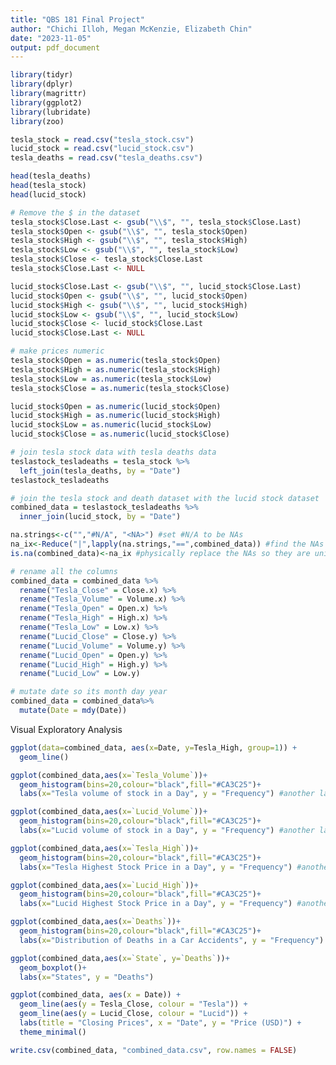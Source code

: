 ```yaml
---
title: "QBS 181 Final Project"
author: "Chichi Illoh, Megan McKenzie, Elizabeth Chin"
date: "2023-11-05"
output: pdf_document
---
```

```r
library(tidyr)
library(dplyr)
library(magrittr)
library(ggplot2)
library(lubridate)
library(zoo)
```

```r
tesla_stock = read.csv("tesla_stock.csv")
lucid_stock = read.csv("lucid_stock.csv")
tesla_deaths = read.csv("tesla_deaths.csv")

head(tesla_deaths)
head(tesla_stock)
head(lucid_stock)
```

```r
# Remove the $ in the dataset
tesla_stock$Close.Last <- gsub("\\$", "", tesla_stock$Close.Last)
tesla_stock$Open <- gsub("\\$", "", tesla_stock$Open)
tesla_stock$High <- gsub("\\$", "", tesla_stock$High)
tesla_stock$Low <- gsub("\\$", "", tesla_stock$Low)
tesla_stock$Close <- tesla_stock$Close.Last
tesla_stock$Close.Last <- NULL

lucid_stock$Close.Last <- gsub("\\$", "", lucid_stock$Close.Last)
lucid_stock$Open <- gsub("\\$", "", lucid_stock$Open)
lucid_stock$High <- gsub("\\$", "", lucid_stock$High)
lucid_stock$Low <- gsub("\\$", "", lucid_stock$Low)
lucid_stock$Close <- lucid_stock$Close.Last
lucid_stock$Close.Last <- NULL
```

```r
# make prices numeric
tesla_stock$Open = as.numeric(tesla_stock$Open)
tesla_stock$High = as.numeric(tesla_stock$High)
tesla_stock$Low = as.numeric(tesla_stock$Low)
tesla_stock$Close = as.numeric(tesla_stock$Close)

lucid_stock$Open = as.numeric(lucid_stock$Open)
lucid_stock$High = as.numeric(lucid_stock$High)
lucid_stock$Low = as.numeric(lucid_stock$Low)
lucid_stock$Close = as.numeric(lucid_stock$Close)
```

```r
# join tesla stock data with tesla deaths data
teslastock_tesladeaths = tesla_stock %>%
  left_join(tesla_deaths, by = "Date")
teslastock_tesladeaths
```

```r
# join the tesla stock and death dataset with the lucid stock dataset
combined_data = teslastock_tesladeaths %>%
  inner_join(lucid_stock, by = "Date")
```

```r
na.strings<-c("","#N/A", "<NA>") #set #N/A to be NAs
na_ix<-Reduce("|",lapply(na.strings,"==",combined_data)) #find the NAs
is.na(combined_data)<-na_ix #physically replace the NAs so they are uniform
```

```r
# rename all the columns
combined_data = combined_data %>% 
  rename("Tesla_Close" = Close.x) %>% 
  rename("Tesla_Volume" = Volume.x) %>%
  rename("Tesla_Open" = Open.x) %>% 
  rename("Tesla_High" = High.x) %>%
  rename("Tesla_Low" = Low.x) %>%
  rename("Lucid_Close" = Close.y) %>% 
  rename("Lucid_Volume" = Volume.y) %>%
  rename("Lucid_Open" = Open.y) %>% 
  rename("Lucid_High" = High.y) %>%
  rename("Lucid_Low" = Low.y) 
```

```r
# mutate date so its month day year
combined_data = combined_data%>%
  mutate(Date = mdy(Date))
```


Visual Exploratory Analysis

```r
ggplot(data=combined_data, aes(x=Date, y=Tesla_High, group=1)) +
  geom_line()
```

```r
ggplot(combined_data,aes(x=`Tesla_Volume`))+ 
  geom_histogram(bins=20,colour="black",fill="#CA3C25")+
  labs(x="Tesla volume of stock in a Day", y = "Frequency") #another layer!

```

```r
ggplot(combined_data,aes(x=`Lucid_Volume`))+ 
  geom_histogram(bins=20,colour="black",fill="#CA3C25")+
  labs(x="Lucid volume of stock in a Day", y = "Frequency") #another layer!

```

```r
ggplot(combined_data,aes(x=`Tesla_High`))+ 
  geom_histogram(bins=20,colour="black",fill="#CA3C25")+
  labs(x="Tesla Highest Stock Price in a Day", y = "Frequency") #another layer!
```

```r
ggplot(combined_data,aes(x=`Lucid_High`))+ 
  geom_histogram(bins=20,colour="black",fill="#CA3C25")+
  labs(x="Lucid Highest Stock Price in a Day", y = "Frequency") #another layer!
```

```r
ggplot(combined_data,aes(x=`Deaths`))+ 
  geom_histogram(bins=20,colour="black",fill="#CA3C25")+
  labs(x="Distribution of Deaths in a Car Accidents", y = "Frequency") #another layer!
```

```r
ggplot(combined_data,aes(x=`State`, y=`Deaths`))+ 
  geom_boxplot()+
  labs(x="States", y = "Deaths")
```

```r
ggplot(combined_data, aes(x = Date)) +
  geom_line(aes(y = Tesla_Close, colour = "Tesla")) +
  geom_line(aes(y = Lucid_Close, colour = "Lucid")) +
  labs(title = "Closing Prices", x = "Date", y = "Price (USD)") +
  theme_minimal()
```

```r
write.csv(combined_data, "combined_data.csv", row.names = FALSE)
```

